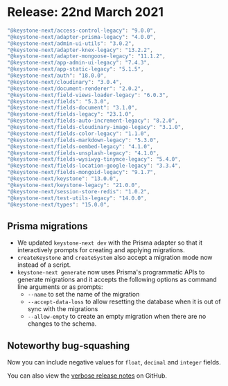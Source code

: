 
# Release: 22nd March 2021

```typescript
"@keystone-next/access-control-legacy": "9.0.0",
"@keystone-next/adapter-prisma-legacy": "4.0.0",
"@keystone-next/admin-ui-utils": "3.0.2",
"@keystone-next/adapter-knex-legacy": "13.2.2",
"@keystone-next/adapter-mongoose-legacy": "11.1.2",
"@keystone-next/app-admin-ui-legacy": "7.4.3",
"@keystone-next/app-static-legacy": "5.1.5",
"@keystone-next/auth": "18.0.0",
"@keystone-next/cloudinary": "3.0.4",
"@keystone-next/document-renderer": "2.0.2",
"@keystone-next/field-views-loader-legacy": "6.0.3",
"@keystone-next/fields": "5.3.0",
"@keystone-next/fields-document": "3.1.0",
"@keystone-next/fields-legacy": "23.1.0",
"@keystone-next/fields-auto-increment-legacy": "8.2.0",
"@keystone-next/fields-cloudinary-image-legacy": "3.1.0",
"@keystone-next/fields-color-legacy": "1.1.0",
"@keystone-next/fields-markdown-legacy": "5.3.0",
"@keystone-next/fields-oembed-legacy": "4.1.0",
"@keystone-next/fields-unsplash-legacy": "4.1.0",
"@keystone-next/fields-wysiwyg-tinymce-legacy": "5.4.0",
"@keystone-next/fields-location-google-legacy": "3.3.4",
"@keystone-next/fields-mongoid-legacy": "9.1.7",
"@keystone-next/keystone": "13.0.0",
"@keystone-next/keystone-legacy": "21.0.0",
"@keystone-next/session-store-redis": "1.0.2",
"@keystone-next/test-utils-legacy": "14.0.0",
"@keystone-next/types": "15.0.0",
```

## Prisma migrations <Emoji symbol="🚚" alt="Moving truck"/>

- We updated `keystone-next dev` with the Prisma adapter so that it interactively prompts for creating and applying migrations.
- `createKeystone` and `createSystem` also accept a migration mode now instead of a script.
- `keystone-next generate` now uses Prisma's programmatic APIs to generate migrations and it accepts the following options as command line arguments or as prompts:
  - `--name` to set the name of the migration
  - `--accept-data-loss` to allow resetting the database when it is out of sync with the migrations
  - `--allow-empty` to create an empty migration when there are no changes to the schema.

## Noteworthy bug-squashing <Emoji symbol="🐛" alt="Bug"/>

Now you can include negative values for `float`, `decimal` and `integer` fields. <Emoji symbol="🎉" alt="Party popper"/>

You can also view the [verbose release notes](https://github.com/keystonejs/keystone/releases/tag/2021-03-22) on GitHub.

